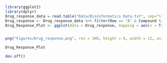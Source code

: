 ```r
library(ggplot2)
library(dplyr)
Drug_response_data = read.table("Data/Bioinformatics Data.txt", sep="\t", header=TRUE)
Drug_response <- Drug_response_data %>% filter(Row == "A" & Compound %in% c("Mock", "Piplartine"))
Drug_Response_Plot <- ggplot(data = Drug_response, mapping = aes(x = Timepoint, y = Nuclei_IntNucGFP_Mean_Mean_per_Well, by = Compound, color = Compound)) + geom_point() + geom_smooth(method = lm)


png("Figures/Drug_response.png", res = 300, height = 6, width = 12, units = "in")

Drug_Response_Plot

dev.off()
```
